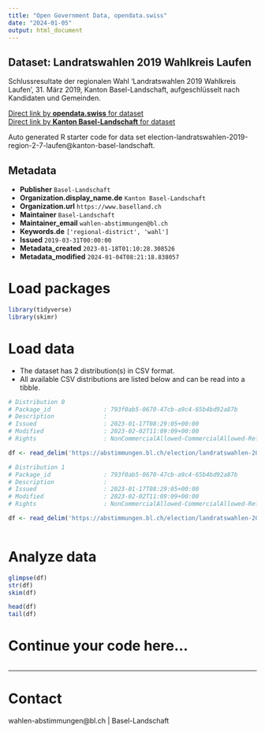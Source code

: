 ```yaml
---
title: "Open Government Data, opendata.swiss"
date: "2024-01-05"
output: html_document
---
```


## Dataset: Landratswahlen 2019 Wahlkreis Laufen

Schlussresultate der regionalen Wahl 'Landratswahlen 2019 Wahlkreis Laufen', 31. März 2019, Kanton Basel-Landschaft, aufgeschlüsselt nach Kandidaten und Gemeinden.

[Direct link by **opendata.swiss** for dataset](https://opendata.swiss/de/dataset/landratswahlen-2019-wahlkreis-laufen)<br>
[Direct link by **Kanton Basel-Landschaft** for dataset](https://abstimmungen.bl.ch/election/landratswahlen-2019-region-2-7-laufen/data)

Auto generated R starter code for data set election-landratswahlen-2019-region-2-7-laufen@kanton-basel-landschaft.

## Metadata

- **Publisher** `Basel-Landschaft`
- **Organization.display_name.de** `Kanton Basel-Landschaft`
- **Organization.url** `https://www.baselland.ch`
- **Maintainer** `Basel-Landschaft`
- **Maintainer_email** `wahlen-abstimmungen@bl.ch`
- **Keywords.de** `['regional-district', 'wahl']`
- **Issued** `2019-03-31T00:00:00`
- **Metadata_created** `2023-01-18T01:10:28.308526`
- **Metadata_modified** `2024-01-04T08:21:18.838057`


# Load packages

```r

library(tidyverse)
library(skimr)

```

# Load data

-   The dataset has 2 distribution(s) in CSV format.
-   All available CSV distributions are listed below and can be read into a tibble.

```r

# Distribution 0
# Package_id               : 793f0ab5-0670-47cb-a9c4-65b4bd92a87b
# Description              : 
# Issued                   : 2023-01-17T08:29:05+00:00
# Modified                 : 2023-02-02T11:09:09+00:00
# Rights                   : NonCommercialAllowed-CommercialAllowed-ReferenceRequired

df <- read_delim('https://abstimmungen.bl.ch/election/landratswahlen-2019-region-2-7-laufen/data-parties-csv')

# Distribution 1
# Package_id               : 793f0ab5-0670-47cb-a9c4-65b4bd92a87b
# Description              : 
# Issued                   : 2023-01-17T08:29:05+00:00
# Modified                 : 2023-02-02T11:09:09+00:00
# Rights                   : NonCommercialAllowed-CommercialAllowed-ReferenceRequired

df <- read_delim('https://abstimmungen.bl.ch/election/landratswahlen-2019-region-2-7-laufen/data-csv')



```

# Analyze data

```r

glimpse(df)
str(df)
skim(df)

head(df)
tail(df)

```

# Continue your code here...

```r

```

------------------------------------------------------------------------

# Contact

wahlen-abstimmungen@bl.ch | Basel-Landschaft
